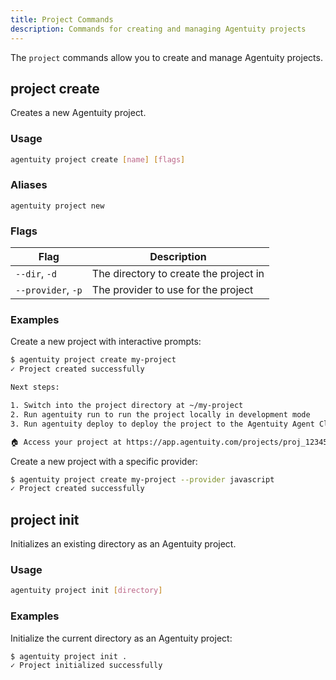```yaml
---
title: Project Commands
description: Commands for creating and managing Agentuity projects
---
```


The `project` commands allow you to create and manage Agentuity projects.

## project create

Creates a new Agentuity project.

### Usage

```bash
agentuity project create [name] [flags]
```

### Aliases

`agentuity project new`

### Flags

| Flag | Description |
| ---- | ----------- |
| `--dir`, `-d` | The directory to create the project in |
| `--provider`, `-p` | The provider to use for the project |

### Examples

Create a new project with interactive prompts:
```bash
$ agentuity project create my-project
✓ Project created successfully

Next steps:

1. Switch into the project directory at ~/my-project
2. Run agentuity run to run the project locally in development mode
3. Run agentuity deploy to deploy the project to the Agentuity Agent Cloud

🏠 Access your project at https://app.agentuity.com/projects/proj_123456
```

Create a new project with a specific provider:
```bash
$ agentuity project create my-project --provider javascript
✓ Project created successfully
```

## project init

Initializes an existing directory as an Agentuity project.

### Usage

```bash
agentuity project init [directory]
```

### Examples

Initialize the current directory as an Agentuity project:
```bash
$ agentuity project init .
✓ Project initialized successfully
```
